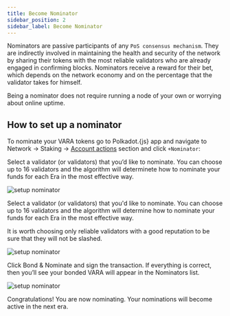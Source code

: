 ```yaml
---
title: Become Nominator
sidebar_position: 2
sidebar_label: Become Nominator
---
```



Nominators are passive participants of any `PoS consensus mechanism`. They are indirectly involved in maintaining the health and security of the network by sharing their tokens with the most reliable validators who are already engaged in confirming blocks. Nominators receive a reward for their bet, which depends on the network economy and on the percentage that the validator takes for himself.

Being a nominator does not require running a node of your own or worrying about online uptime.

## How to set up a nominator

To nominate your VARA tokens go to Polkadot.{js} app and navigate to Network → Staking → [Account actions](https://polkadot.js.org/apps/?rpc=wss%3A%2F%2Frpc.vara-network.io#/staking/actions) section and click `+Nominator`:

Select a validator (or validators) that you’d like to nominate. You can choose up to 16 validators and the algorithm will determinete how to nominate your funds for each Era in the most effective way.

![setup nominator](./img/nominator-1.png)

Select a validator (or validators) that you'd like to nominate. You can choose up to 16 validators and the algorithm will determine how to nominate your funds for each Era in the most effective way.

It is worth choosing only reliable validators with a good reputation to be sure that they will not be slashed.

![setup nominator](./img/nominator-2.png)

Click Bond & Nominate and sign the transaction. If everything is correct, then you’ll see your bonded VARA will appear in the Nominators list.

![setup nominator](./img/nominator-3.png)

Congratulations! You are now nominating. Your nominations will become active in the next era.
